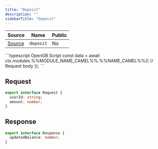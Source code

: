 ```yaml
---
title: "Deposit"
description: ""
sidebarTitle: "Deposit"
---
```


| Source                                                                                                      | Name       | Public     |
| ----------------------------------------------------------------------------------------------------------- | ---------- | ---------- |
| [Source](https://github.com/rivet-gg/opengb-registry/tree/main/modules/currency/scripts/deposit.ts) | `deposit` | No |

<RequestExample>
```typescript OpenGB Script
const data = await ctx.modules.%%MODULE_NAME_CAMEL%%.%%NAME_CAMEL%%({
  // Request body
});
```

</RequestExample>

## Request

```typescript
export interface Request {
  userId: string;
  amount: number;
}
```

## Response

```typescript
export interface Response {
  updatedBalance: number;
}
```
